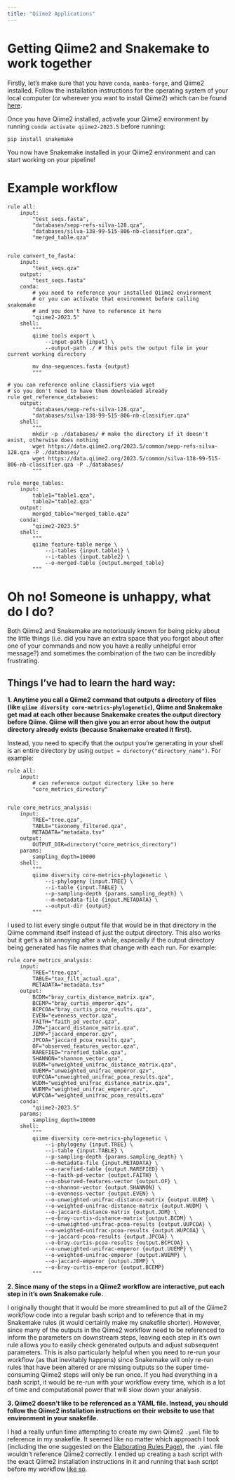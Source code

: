 ```yaml
---
title: "Qiime2 Applications"
---
```


# Getting Qiime2 and Snakemake to work together 
Firstly, let's make sure that you have `conda`, `mamba-forge`, and Qiime2 installed. Follow the installation instructions for the operating system of your local computer (or wherever you want to install Qiime2) which can be found [here](https://docs.qiime2.org/2023.5/install/native/).

Once you have Qiime2 installed, activate your Qiime2 environment by running `conda activate qiime2-2023.5` before running:

```
pip install snakemake
```

You now have Snakemake installed in your Qiime2 environment and can start working on your pipeline!

# Example workflow
```snakemake
rule all:
    input:
        "test_seqs.fasta",
        "databases/sepp-refs-silva-128.qza",
        "databases/silva-138-99-515-806-nb-classifier.qza",
        "merged_table.qza"


rule convert_to_fasta:
    input:
        "test_seqs.qza"
    output:
        "test_seqs.fasta"
    conda:
        # you need to reference your installed Qiime2 environment
        # or you can activate that environment before calling snakemake 
        # and you don't have to reference it here 
        "qiime2-2023.5"
    shell:
        """
        qiime tools export \
            --input-path {input} \
            --output-path ./ # this puts the output file in your current working directory
        
        mv dna-sequences.fasta {output}
        """ 

# you can reference online classifiers via wget 
# so you don't need to have them downloaded already
rule get_reference_databases:
    output:
        "databases/sepp-refs-silva-128.qza",
        "databases/silva-138-99-515-806-nb-classifier.qza"
    shell:
        """
        mkdir -p ./databases/ # make the directory if it doesn't exist, otherwise does nothing 
        wget https://data.qiime2.org/2023.5/common/sepp-refs-silva-128.qza -P ./databases/
        wget https://data.qiime2.org/2023.5/common/silva-138-99-515-806-nb-classifier.qza -P ./databases/
        """

rule merge_tables:
    input:
        table1="table1.qza",
        table2="table2.qza"
    output:
        merged_table="merged_table.qza"
    conda:
        "qiime2-2023.5"
    shell:
        """
        qiime feature-table merge \
            --i-tables {input.table1} \
            --i-tables {input.table2} \
            --o-merged-table {output.merged_table}
        """
```

# Oh no! Someone is unhappy, what do I do?
Both Qiime2 and Snakemake are notoriously known for being picky about the little things (i.e. did you have an extra space that you forgot about after one of your commands and now you have a really unhelpful error message?) and sometimes the combination of the two can be incredibly frustrating.

## Things I've had to learn the hard way:
**1. Anytime you call a Qiime2 command that outputs a directory of files (like `qiime diversity core-metrics-phylogenetic`), Qiime and Snakemake get mad at each other because Snakemake creates the output directory before Qiime. Qiime will then give you an error about how the output directory already exists (because Snakemake created it first).**

Instead, you need to specify that the output you're generating in your shell is an entire directory by using `output = directory("directory_name")`. For example:

```snakemake
rule all:
    input:
        # can reference output directory like so here
        "core_metrics_directory"


rule core_metrics_analysis:
    input:
        TREE="tree.qza",
        TABLE="taxonomy_filtered.qza",
        METADATA="metadata.tsv"
    output:
        OUTPUT_DIR=directory("core_metrics_directory")
    params:
        sampling_depth=10000
    shell:
        """
        qiime diversity core-metrics-phylogenetic \
            --i-phylogeny {input.TREE} \
            --i-table {input.TABLE} \
            --p-sampling-depth {params.sampling_depth} \
            --m-metadata-file {input.METADATA} \
            --output-dir {output} 
        """

```

I used to list every single output file that would be in that directory in the Qiime command itself instead of just the output directory. This also works but it get's a bit annoying after a while, especially if the output directory being generated has file names that change with each run. For example:
   
```snakemake
rule core_metrics_analysis:
    input:
        TREE="tree.qza",
        TABLE="tax_filt_actual.qza",
        METADATA="metadata.tsv"
    output:
        BCDM="bray_curtis_distance_matrix.qza",
        BCEMP="bray_curtis_emperor.qzv",
        BCPCOA="bray_curtis_pcoa_results.qza",
        EVEN="evenness_vector.qza",
        FAITH="faith_pd_vector.qza",
        JDM="jaccard_distance_matrix.qza",
        JEMP="jaccard_emperor.qzv",
        JPCOA="jaccard_pcoa_results.qza",
        OF="observed_features_vector.qza",
        RAREFIED="rarefied_table.qza",
        SHANNON="shannon_vector.qza",
        UUDM="unweighted_unifrac_distance_matrix.qza",
        UUEMP="unweighted_unifrac_emperor.qzv",
        UUPCOA="unweighted_unifrac_pcoa_results.qza",
        WUDM="weighted_unifrac_distance_matrix.qza",
        WUEMP="weighted_unifrac_emperor.qzv",
        WUPCOA="weighted_unifrac_pcoa_results.qza"
    conda:
        "qiime2-2023.5"
    params:
        sampling_depth=10000
    shell:
        """
        qiime diversity core-metrics-phylogenetic \
            --i-phylogeny {input.TREE} \
            --i-table {input.TABLE} \
            --p-sampling-depth {params.sampling_depth} \
            --m-metadata-file {input.METADATA} \
            --o-rarefied-table {output.RAREFIED} \
            --o-faith-pd-vector {output.FAITH} \
            --o-observed-features-vector {output.OF} \
            --o-shannon-vector {output.SHANNON} \
            --o-evenness-vector {output.EVEN} \
            --o-unweighted-unifrac-distance-matrix {output.UUDM} \
            --o-weighted-unifrac-distance-matrix {output.WUDM} \
            --o-jaccard-distance-matrix {output.JDM} \
            --o-bray-curtis-distance-matrix {output.BCDM} \
            --o-unweighted-unifrac-pcoa-results {output.UUPCOA} \
            --o-weighted-unifrac-pcoa-results {output.WUPCOA} \
            --o-jaccard-pcoa-results {output.JPCOA} \
            --o-bray-curtis-pcoa-results {output.BCPCOA} \
            --o-unweighted-unifrac-emperor {output.UUEMP} \
            --o-weighted-unifrac-emperor {output.WUEMP} \
            --o-jaccard-emperor {output.JEMP} \
            --o-bray-curtis-emperor {output.BCEMP}
        """
```

**2. Since many of the steps in a Qiime2 workflow are interactive, put each step in it's own Snakemake rule.**

I originally thought that it would be more streamlined to put all of the Qiime2 workflow code into a regular bash script and to reference that in my Snakemake rules (it would certainly make my snakefile shorter). However, since many of the outputs in the Qiime2 workflow need to be referenced to inform the parameters on downstream steps, leaving each step in it's own rule allows you to easily check generated outputs and adjust subsequent parameters. This is also particularly helpful when you need to re-run your workflow (as that inevitably happens) since Snakemake will only re-run rules that have been altered or are missing outputs so the super time-consuming Qiime2 steps will only be run once. If you had everything in a bash script, it would be re-run with your workflow every time, which is a lot of time and computational power that will slow down your analysis.

**3. Qiime2 doesn't like to be referenced as a YAML file. Instead, you should follow the Qiime2 installation instructions on their website to use that environment in your snakefile.**

I had a really unfun time attempting to create my own Qiime2 `.yaml` file to reference in my snakefile. It seemed like no matter which approach I took (including the one suggested on the [Elaborating Rules Page](https://sterrettjd.github.io/Effective-Snakemake-HPC/quarto/Elaborating-rules.html#using-conda-environment-yaml-recommended)), the `.yaml` file wouldn't reference Qiime2 correctly. I ended up creating a `bash` script with the exact Qiime2 installation instructions in it and running that `bash` script before my workflow [like so](https://sterrettjd.github.io/Effective-Snakemake-HPC/quarto/Elaborating-rules.html#combining-use-of-conda-environment-name-and-yaml-files).

